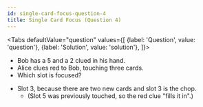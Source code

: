 ```yaml
---
id: single-card-focus-question-4
title: Single Card Focus (Question 4)
---
```



<BeginnersGuideProgress id="single-card-focus-question-4" />

<Tabs
  defaultValue="question"
  values={[
    {label: 'Question', value: 'question'},
    {label: 'Solution', value: 'solution'},
  ]}>
<TabItem value="question">

- Bob has a 5 and a 2 clued in his hand.
- Alice clues red to Bob, touching three cards.
- Which slot is focused?

</TabItem>
<TabItem value="solution">

- Slot 3, because there are two new cards and slot 3 is the chop.
  - (Slot 5 was previously touched, so the red clue "fills it in".)

</TabItem>
</Tabs>

<SingleCardFocusQuestion4 />
